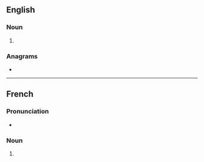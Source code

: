 ==English==

===Noun===
{{head|en|noun form}}

# {{plural of|en|grange}}

===Anagrams===
* {{anagrams|en|a=aeggnrs|Gagners|Gangers|gangers|naggers|snagger}}

----

==French==

===Pronunciation===
* {{audio|fr|LL-Q150 (fra)-Lepticed7-granges.wav|Audio}}

===Noun===
{{head|fr|noun form|g=f}}

# {{plural of|fr|grange}}